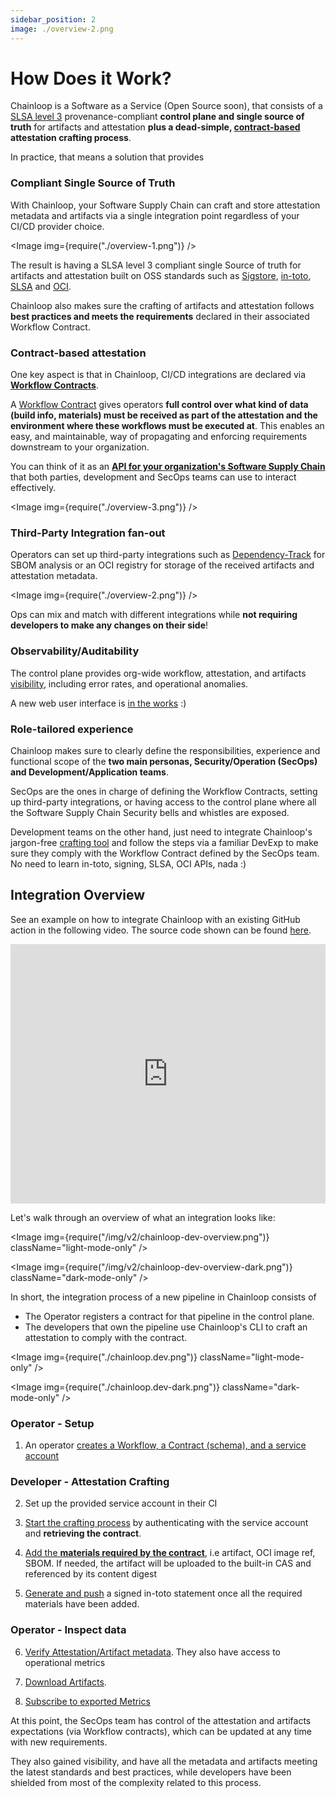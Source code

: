 ```yaml
---
sidebar_position: 2
image: ./overview-2.png
---
```



# How Does it Work?

Chainloop is a Software as a Service (Open Source soon), that consists of a [SLSA level 3](https://slsa.dev/spec/v0.1/requirements#summary-table) provenance-compliant **control plane and single source of truth** for artifacts and attestation **plus a dead-simple, [contract-based](/getting-started/workflow-definition#workflow-contracts) attestation crafting process**.

In practice, that means a solution that provides

### Compliant Single Source of Truth

With Chainloop, your Software Supply Chain can craft and store attestation metadata and artifacts via a single integration point regardless of your CI/CD provider choice.

<Image img={require("./overview-1.png")} />

The result is having a SLSA level 3 compliant single Source of truth for artifacts and attestation built on OSS standards such as [Sigstore](https://www.sigstore.dev/), [in-toto](https://in-toto.io/), [SLSA](https://slsa.dev) and [OCI](https://github.com/opencontainers/image-spec/blob/main/spec.md).

Chainloop also makes sure the crafting of artifacts and attestation follows **best practices and meets the requirements** declared in their associated Workflow Contract.

### Contract-based attestation

One key aspect is that in Chainloop, CI/CD integrations are declared via [**Workflow Contracts**](/getting-started/workflow-definition#workflow-contracts).

A [Workflow Contract](/reference/operator/contract) gives operators **full control over what kind of data (build info, materials) must be received as part of the attestation and the environment where these workflows must be executed at**. This enables an easy, and maintainable, way of propagating and enforcing requirements downstream to your organization.

You can think of it as an [**API for your organization's Software Supply Chain**](/reference/operator/contract) that both parties, development and SecOps teams can use to interact effectively.

<Image img={require("./overview-3.png")} />

### Third-Party Integration fan-out

Operators can set up third-party integrations such as [Dependency-Track](/guides/dependency-track) for SBOM analysis or an OCI registry for storage of the received artifacts and attestation metadata.

<Image img={require("./overview-2.png")} />

Ops can mix and match with different integrations while **not requiring developers to make any changes on their side**!

### Observability/Auditability

The control plane provides org-wide workflow, attestation, and artifacts [visibility](/getting-started/operator-view), including error rates, and operational anomalies.

A new web user interface is [in the works](https://github.com/chainloop-dev/frontend) :)

### Role-tailored experience

Chainloop makes sure to clearly define the responsibilities, experience and functional scope of the **two main personas, Security/Operation (SecOps) and Development/Application teams**.

SecOps are the ones in charge of defining the Workflow Contracts, setting up third-party integrations, or having access to the control plane where all the Software Supply Chain Security bells and whistles are exposed.

Development teams on the other hand, just need to integrate Chainloop's jargon-free [crafting tool](/getting-started/attestation-crafting) and follow the steps via a familiar DevExp to make sure they comply with the Workflow Contract defined by the SecOps team. No need to learn in-toto, signing, SLSA, OCI APIs, nada :)

## Integration Overview

See an example on how to integrate Chainloop with an existing GitHub action in the following video. The source code shown can be found [here](https://github.com/chainloop-dev/integration-demo/tree/main/chainloop-demo).

<iframe
  width="100%"
  height="415"
  src="https://www.youtube.com/embed/iBTVpjNaE6M"
  title="Chainloop demo"
  frameborder="0"
  allow="accelerometer; autoplay; clipboard-write; encrypted-media; gyroscope; picture-in-picture; web-share"
  allowfullscreen
></iframe>

Let's walk through an overview of what an integration looks like:

<Image
  img={require("/img/v2/chainloop-dev-overview.png")}
  className="light-mode-only"
/>

<Image
  img={require("/img/v2/chainloop-dev-overview-dark.png")}
  className="dark-mode-only"
/>

In short, the integration process of a new pipeline in Chainloop consists of

- The Operator registers a contract for that pipeline in the control plane.
- The developers that own the pipeline use Chainloop's CLI to craft an attestation to comply with the contract.

<Image img={require("./chainloop.dev.png")} className="light-mode-only" />

<Image img={require("./chainloop.dev-dark.png")} className="dark-mode-only" />

### Operator - Setup

1. An operator [creates a Workflow, a Contract (schema), and a service account](/getting-started/workflow-definition#workflow-and-contract-creation)

### Developer - Attestation Crafting

2. Set up the provided service account in their CI

3. [Start the crafting process](/getting-started/attestation-crafting#initialization) by authenticating with the service account and **retrieving the contract**.

4. [Add the **materials required by the contract**](/getting-started/attestation-crafting#adding-materials), i.e artifact, OCI image ref, SBOM. If needed, the artifact will be uploaded to the built-in CAS and referenced by its content digest

5. [Generate and push](/getting-started/attestation-crafting#encode-sign-and-push-attestation) a signed in-toto statement once all the required materials have been added.

### Operator - Inspect data

6. [Verify Attestation/Artifact metadata](/getting-started/operator-view). They also have access to operational metrics

7. [Download Artifacts](/getting-started/operator-view#artifacts-download).

8. [Subscribe to exported Metrics](/getting-started/operator-view#metrics-coming-soon)

At this point, the SecOps team has control of the attestation and artifacts expectations (via Workflow contracts), which can be updated at any time with new requirements.

They also gained visibility, and have all the metadata and artifacts meeting the latest standards and best practices, while developers have been shielded from most of the complexity related to this process.

<MailingListForm />
